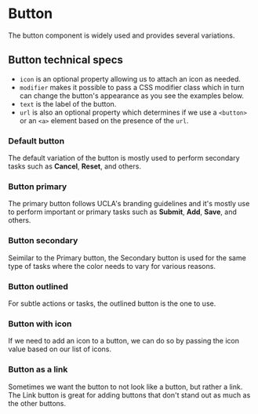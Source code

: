 
<Meta of={ButtonStories} />

# Button

The button component is widely used and provides several variations.

## Button technical specs

* `icon` is an optional property allowing us to attach an icon as needed.
* `modifier` makes it possible to pass a CSS modifier class which in turn can change the button's appearance as you see the examples below.
* `text` is the label of the button.
* `url` is also an optional property which determines if we use a `<button>` or an `<a>` element based on the presence of the `url`.

### Default button

The default variation of the button is mostly used to perform secondary tasks such as **Cancel**, **Reset**, and others.

<Canvas of={ButtonStories.Button} />

### Button primary

The primary button follows UCLA's branding guidelines and it's mostly use to perform important or primary tasks such as **Submit**, **Add**, **Save**, and others.

<Canvas of={ButtonStories.Primary} />

### Button secondary

Seimilar to the Primary button, the Secondary button is used for the same type of tasks where the color needs to vary for various reasons.

<Canvas of={ButtonStories.Secondary} />

### Button outlined

For subtle actions or tasks, the outlined button is the one to use.

<Canvas of={ButtonStories.Outlined} />

### Button with icon

If we need to add an icon to a button, we can do so by passing the icon value based on our list of icons.

<Canvas of={ButtonStories.WithIcon} />

### Button as a link

Sometimes we want the button to not look like a button, but rather a link. The Link button is great for adding buttons that don't stand out as much as the other buttons.

<Canvas of={ButtonStories.Link} />
